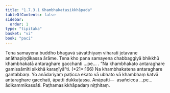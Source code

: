 ```yaml
---
title: "1.7.3.1 Khambhakatasikkhāpada"
tableOfContents: false
sidebar:
  order: 1
type: "tipitaka"
basket: "vi"
book: "paci"
---
```



<DynamicBreadcrumb />

<Division number="596" book="paci">

<Paragraph number="1785" book="paci">
Tena samayena buddho bhagavā sāvatthiyaṃ viharati jetavane anāthapiṇḍikassa ārāme. Tena kho pana samayena chabbaggiyā bhikkhū khambhakatā antaraghare gacchanti …pe… .
</Paragraph>

<Paragraph number="1786" book="paci">
<Emphasis>“Na khambhakato antaraghare gamissāmīti sikkhā karaṇīyā”</Emphasis>ti. (*21*:<Emphasis>166</Emphasis>)
</Paragraph>

<Paragraph number="1787" book="paci">
Na khambhakatena antaraghare gantabbaṃ. Yo anādariyaṃ paṭicca ekato vā ubhato vā khambhaṃ katvā antaraghare gacchati, āpatti dukkaṭassa.
</Paragraph>

<Paragraph number="1788" book="paci">
Anāpatti—  asañcicca …pe…  ādikammikassāti.

</Paragraph>
</Division>

<Paragraph number="1789" type="center" book="paci">
Paṭhamasikkhāpadaṃ niṭṭhitaṃ.
</Paragraph>